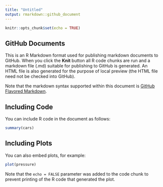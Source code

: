 ```yaml
---
title: "Untitled"
output: rmarkdown::github_document
---
```


```r
knitr::opts_chunk$set(echo = TRUE)
```

## GitHub Documents

This is an R Markdown format used for publishing markdown documents to GitHub. When you click the **Knit** button all R code chunks are run and a markdown file (.md) suitable for publishing to GitHub is generated. An HTML file is also generated for the purpose of local preview (the HTML file need not be checked into GitHub).

Note that the markdown syntax supported within this document is [GitHub Flavored Markdown](https://help.github.com/articles/github-flavored-markdown/).

## Including Code

You can include R code in the document as follows:

```r
summary(cars)
```

## Including Plots

You can also embed plots, for example:

```r
plot(pressure)
```

Note that the `echo = FALSE` parameter was added to the code chunk to prevent printing of the R code that generated the plot.
